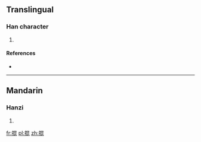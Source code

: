 ==Translingual==

===Han character===
{{Han char|rn=64|rad=手|as=08|sn=11|four=5601<sub>1</sub>|canj=手日心心 (QAPP)|ids=⿰[[扌]][[昆]]}}

# {{defn|Han|sort=手08}}

====References====
* {{Han ref|kx=0437.070|dkj=12249|hdz=31896.070|uh=638D|ud=25485|bh=D5A5|bd=54693}}

----

==Mandarin==

===Hanzi===
{{cmn-hanzi|pin=[[hùn]] ([[hun4]])|wg=hun<sup>4</sup>}}

# {{defn|lang=cmn|sort=手08}}

[[fr:掍]]
[[pl:掍]]
[[zh:掍]]
